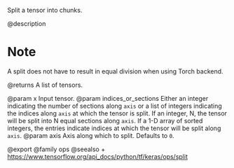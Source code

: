 Split a tensor into chunks.

@description

# Note
A split does not have to result in equal division when using
Torch backend.

@returns
    A list of tensors.

@param x Input tensor.
@param indices_or_sections Either an integer indicating the number of
    sections along `axis` or a list of integers indicating the indices
    along `axis` at which the tensor is split.
If an integer, N, the tensor will be split into N
    equal sections along `axis`. If a 1-D array of sorted integers,
    the entries indicate indices at which the tensor will be split
    along `axis`.
@param axis Axis along which to split. Defaults to `0`.

@export
@family ops
@seealso
+ <https://www.tensorflow.org/api_docs/python/tf/keras/ops/split>
